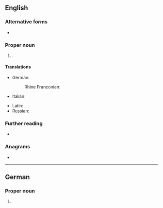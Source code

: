 ==English==

===Alternative forms===
* {{l|en|Spires}}

===Proper noun===
{{en-proper noun}}

# {{place|en|city|s/Rhineland-Palatinate|c/Germany}}.

====Translations====
{{trans-top|a city in Germany}}
* German: {{t+|de|Speyer}}
*: Rhine Franconian: {{t|gmw-rfr|Schbaija}} {{qualifier|Palatine}}
* Italian: {{t|it|Spira}}
{{trans-mid}}
* Latin: {{t|la|Spira|f}}, {{t|la|Augusta Nemetum|f}}
* Russian: {{t+|ru|Шпайер|sc=Armn}}
{{trans-bottom}}

===Further reading===
* {{pedia}}

===Anagrams===
* {{anagrams|en|a=eeprsy|Peerys|pyrees}}

----

==German==
{{wikipedia|lang=de}}

===Proper noun===
{{de-proper noun|n}}

# {{place|de|city|s/Rhineland-Palatinate|c/Germany|t=Speyer}}